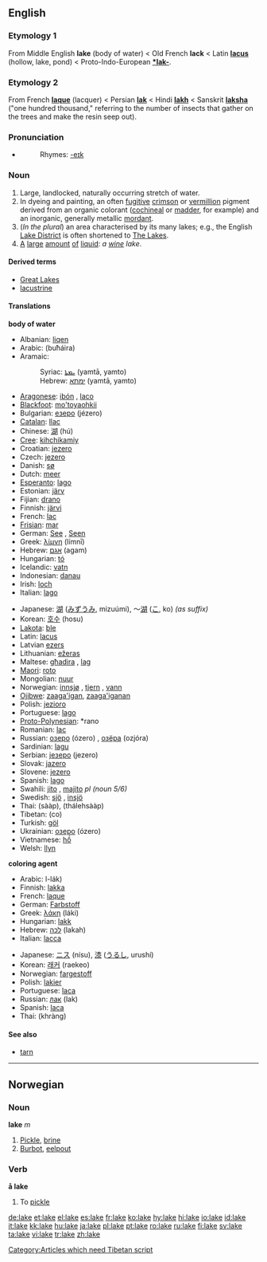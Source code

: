 {{rfc|etymologies and senses are interwoven}}
==English==

===Etymology 1===
From Middle English '''lake''' (body of water) < Old French '''lack''' < Latin '''[[lacus]]''' (hollow, lake, pond) < Proto-Indo-European '''[[*lak-]]'''.

===Etymology 2===
From French '''[[laque]]''' (lacquer) < Persian '''[[lak]]''' < Hindi '''[[lakh]]''' < Sanskrit '''[[laksha]]''' ("one hundred thousand," referring to the number of insects that gather on the trees and make the resin seep out).

===Pronunciation===
*{{audio|en-us-lake.ogg|Audio (US)}}
*:Rhymes: [[Rhymes:English:-eɪk|-eɪk]]

=== Noun ===
{{en-noun}}

# Large, landlocked, naturally occurring stretch of water.
# In dyeing and painting, an often [[fugitive]] [[crimson]] or [[vermillion]] pigment derived from an organic colorant ([[cochineal]] or [[madder]], for example) and an inorganic, generally metallic [[mordant]].
# (''In the plural'') an area characterised by its many lakes; e.g., the English [[Lake District]] is often shortened to [[The Lakes]].
# [[a|A]] [[large]] [[amount]] [[of]] [[liquid]]: ''a [[wine]] lake''.

====Derived terms====
*[[Great Lakes]]
*[[lacustrine]]

==== Translations ====
'''body of water'''
{{top}}
*Albanian: [[liqen]] {{m}}
*Arabic: {{ARchar|[[بحيرة|بُحَيْرَةٌ]]}} (buħáira) {{f}}
*Aramaic:
*:Syriac: [[ܝܡܬܐ]] (yamtā, yamto) {{f}}
*:Hebrew: [[ימתא]] (yamtā, yamto) {{f}}
*[[Aragonese]]: [[ibón]] {{m}}, [[laco]] {{m}}
*[[Blackfoot]]: [[mo'toyaohkii]]
*Bulgarian: [[езеро]] (jézero) {{n}}
*[[Catalan]]: [[llac]] {{m}}
*Chinese: [[湖]] (hú)
*[[Cree]]: [[kihchikamiy]]
*Croatian: [[jezero]] {{n}}
*Czech: [[jezero]] {{n}}
*Danish: [[sø]] {{g|Danish}}
*Dutch: [[meer#Dutch|meer]] {{n}}
*[[Esperanto]]: [[lago]]
*Estonian: [[järv]]
*Fijian: [[drano]]
*Finnish: [[järvi]]
*French: [[lac]] {{m}}
*[[Frisian]]: [[mar]] {{m}}
*German: [[See#German|See]] {{m}}, [[See#German|Seen]] {{p}}
*Greek: [[λίμνη]] (límnī) {{f}}
*Hebrew: [[אגם]] (agam) {{m}}
*Hungarian: [[tó]]
*Icelandic: [[vatn]] {{n}}
*Indonesian: [[danau]]
*Irish: [[loch#Irish|loch]] {{m}}
*Italian: [[lago]] {{m}}
{{mid}}
*Japanese: [[湖]] ([[みずうみ]], mizuúmi), ～[[湖]] ([[こ]], ko) ''(as suffix)''
*Korean: [[호수]] (hosu)
*[[Lakota]]: [[ble#Lakota|ble]]
*Latin: [[lacus]] {{m}}
*Latvian [[ezers]] {{m}}
*Lithuanian: [[ežeras]] {{m}}
*Maltese: [[għadira]] {{f}}, [[lag]] {{m}}
*[[Maori]]: [[roto]]
*Mongolian: [[nuur]]
*Norwegian: [[innsjø]] {{m}}, [[tjern]] {{n}}, [[vann]] {{n}}
*[[Ojibwe]]: [[zaaga'igan]], [[zaaga'iganan]] {{p}}
*Polish: [[jezioro]] {{n}}
*Portuguese: [[lago]] {{m}}
*[[Proto-Polynesian]]: *rano
*Romanian: [[lac]] {{n}}
*Russian: [[озеро]] (ózero) {{n}}, [[озёра]] (ozjóra) {{p}}
*Sardinian: [[lagu]] {{m}}
*Serbian: [[језеро]] (jezero) {{n}}
*Slovak: [[jazero]] {{n}}
*Slovene: [[jezero]] {{n}}
*Spanish: [[lago]] {{m}}
*Swahili: [[jito]] {{s}}, [[majito]] ''pl (noun 5/6)''
*Swedish: [[sjö]] {{c}}, [[insjö]] {{c}}
*Thai: {{THchar|[[สาบ]]}} (sààp), {{THchar|[[ทะเลสาบ]]}} (thálehsààp)
*Tibetan: (co) [[Category:Articles which need Tibetan script]]
*Turkish: [[göl]]
*Ukrainian: [[озеро]] (ózero) {{n}}
*Vietnamese: [[hồ]]
*Welsh: [[llyn]] {{m}}
{{bottom}}

'''coloring agent'''
{{top}}
*Arabic: {{ARchar|[[صبغ اللك|صِبْغ اللَك]]}} {{IPAchar|(ʂíbğu}} l-lák) {{m}}
*Finnish: [[lakka]]
*French: [[laque]] {{f}}
*German: [[Farbstoff]] {{m}}
*Greek: ­­­­­[[λάκη]] (láki) {{f}}
*Hungarian: [[lakk]]
*Hebrew: [[לכה]] (lakah) {{f}}
*Italian: [[lacca]] {{f}}
{{mid}}
*Japanese: [[ニス]] (nísu), [[漆]] ([[うるし]], urushí)
*Korean: [[래커]] (raekeo)
*Norwegian: [[fargestoff]] {{n}}
*Polish: [[lakier]] {{m}}
*Portuguese: [[laca]] {{f}}
*Russian: [[лак]] (lak) {{m}}
*Spanish: [[laca]] {{f}}
*Thai: {{THchar|[[ครั่ง]]}} (khràng)
{{bottom}}

====See also====
*[[tarn]]

----

==Norwegian==

===Noun===
'''lake''' ''m''

# [[Pickle]], [[brine]] 
# [[Burbot]], [[eelpout]]

===Verb===
'''å lake''' 

# To [[pickle]]

[[de:lake]]
[[et:lake]]
[[el:lake]]
[[es:lake]]
[[fr:lake]]
[[ko:lake]]
[[hy:lake]]
[[hi:lake]]
[[io:lake]]
[[id:lake]]
[[it:lake]]
[[kk:lake]]
[[hu:lake]]
[[ja:lake]]
[[pl:lake]]
[[pt:lake]]
[[ro:lake]]
[[ru:lake]]
[[fi:lake]]
[[sv:lake]]
[[ta:lake]]
[[vi:lake]]
[[tr:lake]]
[[zh:lake]]